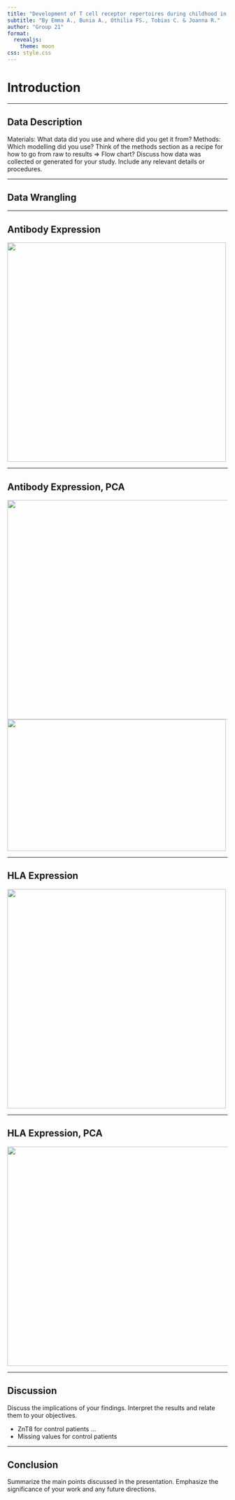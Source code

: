 ```yaml
---
title: "Development of T cell receptor repertoires during childhood in health and disease"
subtitle: "By Emma A., Bunia A., Othilia FS., Tobias C. & Joanna R."
author: "Group 21"
format:
  revealjs: 
    theme: moon
css: style.css
---
```


# Introduction {background-image="background_picture.png" background-size="750px" background-position=right}

------------------------------------------------------------------------

## Data Description

Materials: What data did you use and where did you get it from?
Methods: Which modelling did you use? Think of the methods section as a recipe for how to go from raw to results => Flow chart?
Discuss how data was collected or generated for your study. Include any relevant details or procedures.

------------------------------------------------------------------------

## Data Wrangling

------------------------------------------------------------------------

## Antibody Expression

![](./../results/05_plot_1.png){width="500"}

------------------------------------------------------------------------

## Antibody Expression, PCA

![](./../results/06_plot_3.png){.absolute right=300 bottom=10 width="850" height="500"}
![](./../results/06_plot_2.png){.absolute left=600 top=10 width="500" height="300"}


------------------------------------------------------------------------

## HLA Expression

![](./../results/07_plot_1.png){width="500" rotate=90}

------------------------------------------------------------------------

## HLA Expression, PCA

![](./../results/08_plot_1.png){.absolute width="850" height="500"}

------------------------------------------------------------------------

## Discussion

Discuss the implications of your findings. Interpret the results and relate them to your objectives.

::: incremental
-   ZnT8 for control patients
...
-   Missing values for control patients
:::

------------------------------------------------------------------------

## Conclusion

Summarize the main points discussed in the presentation. Emphasize the significance of your work and any future directions.

